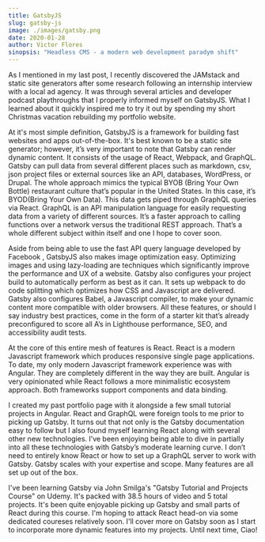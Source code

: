 ```yaml
---
title: GatsbyJS
slug: gatsby-js
image: ./images/gatsby.png
date: 2020-01-28
author: Victor Flores
sinopsis: "Headless CMS - a modern web development paradym shift"
---
```



As I mentioned in my last post, I recently discovered the JAMstack and static site generators after some research following an internship interview with a local ad agency. It was through several articles and developer podcast playthroughs that I properly informed myself on GatsbyJS. What I learned about it quickly inspired me to try it out by spending my short Christmas vacation rebuilding my portfolio website.

At it's most simple definition, GatsbyJS is a framework for building fast websites and apps out-of-the-box. It's best known to be a static site generator; however, it’s very important to note that Gatsby can render dynamic content.   It consists of the usage of React, Webpack, and GraphQL. Gatsby can pull data from several different places such as markdown, csv, json project files or external sources like an API, databases, WordPress, or Drupal. The whole approach mimics the typical BYOB (Bring Your Own Bottle) restaurant culture that’s popular in the United States. In this case, it’s BYOD(Bring Your Own Data).
This data gets piped through GraphQL queries via React. GraphQL is an API manipulation language for easily requesting data from a variety of different sources. It’s a faster approach to calling functions over a network versus the traditional REST approach. That’s a whole different subject within itself and one I hope to cover soon. 

Aside from being able to use the fast API query language developed by Facebook , GatsbyJS also makes image optimization easy. Optimizing images and using lazy-loading are techniques which significantly improve the performance and UX of a website. Gatsby also configures your project build to automatically perform as best as it can. It sets up webpack to do code splitting which optimizes how CSS and Javascript are delivered. Gatsby also configures Babel, a Javascript compiler, to make your dynamic content more compatible with older browsers.  All these features, or should I say industry best practices, come in the form of a starter kit that’s already preconfigured to score all A’s in Lighthouse performance, SEO, and accessibility audit tests. 

At the core of this entire mesh of features is React. React is a modern Javascript framework which produces responsive single page applications. To date, my only modern Javascript framework experience was with Angular. They are completely different in the way they are built. Angular is very opinionated while React follows a more minimalistic ecosystem approach. Both frameworks support components and data binding.

I created my past portfolio page with it alongside a few small tutorial projects in Angular. React and GraphQL were foreign tools to me prior to picking up Gatsby. It turns out that not only is the Gatsby documentation easy to follow but I also found myself learning React along with several other new technologies. I’ve been enjoying being able to dive in partially into all these technologies with Gatsby’s moderate learning curve. I don’t need to entirely know React or how to set up a GraphQL server to work with Gatsby. Gatsby scales with your expertise and scope. Many features are all set up out of the box.

I've been learning Gatsby via John Smilga's "Gatsby Tutorial and Projects Course" on Udemy. It's packed with 38.5 hours of video and 5 total projects. It's been quite enjoyable picking up Gatsby and small parts of React during this course. I'm hoping to attack React head-on via some dedicated coureses relatively soon. I'll cover more on Gatsby soon as I start to incorporate more dynamic features into my projects. Until next time, Ciao! 



